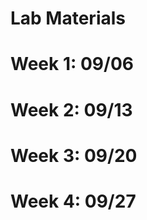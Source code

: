 # Lab Materials {.unnumbered}


# Week 1: 09/06

# Week 2: 09/13

# Week 3: 09/20

# Week 4: 09/27

 
